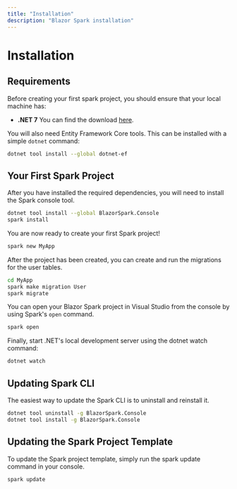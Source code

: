 ```yaml
---
title: "Installation"
description: "Blazor Spark installation"
---
```


# Installation

## Requirements
Before creating your first spark project, you should ensure that your local machine has:

- **.NET 7** You can find the download [here](https://dotnet.microsoft.com/en-us/download/dotnet/7.0).

You will also need Entity Framework Core tools. This can be installed with a simple `dotnet` command:
```bash
dotnet tool install --global dotnet-ef
```

## Your First Spark Project
After you have installed the required dependencies, you will need to install the Spark console tool.
```bash
dotnet tool install --global BlazorSpark.Console
spark install
```

You are now ready to create your first Spark project!
```bash
spark new MyApp
```

After the project has been created, you can create and run the migrations for the user tables.
```bash
cd MyApp
spark make migration User
spark migrate
```

You can open your Blazor Spark project in Visual Studio from the console by using Spark's `open` command.
```bash
spark open
```

Finally, start .NET's local development server using the dotnet watch command:
```bash
dotnet watch
```

## Updating Spark CLI
The easiest way to update the Spark CLI is to uninstall and reinstall it.
```bash
dotnet tool uninstall -g BlazorSpark.Console
dotnet tool install -g BlazorSpark.Console
```

## Updating the Spark Project Template
To update the Spark project template, simply run the spark update command in your console.
```bash
spark update
```